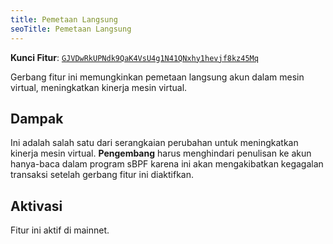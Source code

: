 ```yaml
---
title: Pemetaan Langsung
seoTitle: Pemetaan Langsung
---
```


**Kunci Fitur**:
[`GJVDwRkUPNdk9QaK4VsU4g1N41QNxhy1hevjf8kz45Mq`](https://explorer.solana.com/address/GJVDwRkUPNdk9QaK4VsU4g1N41QNxhy1hevjf8kz45Mq)

Gerbang fitur ini memungkinkan pemetaan langsung akun dalam mesin virtual,
meningkatkan kinerja mesin virtual.

## Dampak

Ini adalah salah satu dari serangkaian perubahan untuk meningkatkan kinerja
mesin virtual. **Pengembang** harus menghindari penulisan ke akun hanya-baca
dalam program sBPF karena ini akan mengakibatkan kegagalan transaksi setelah
gerbang fitur ini diaktifkan.

## Aktivasi

Fitur ini aktif di mainnet.
